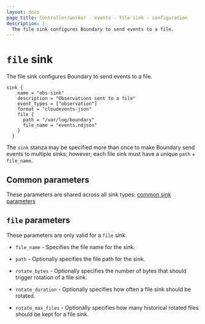 ```yaml
---
layout: docs
page_title: Controller/worker - events - file sink - configuration
description: |-
  The file sink configures Boundary to send events to a file.
---
```


# `file` sink

The file sink configures Boundary to send events to a file.

```hcl
sink {
    name = "obs-sink"
    description = "Observations sent to a file"
    event_types = ["observation"]
    format = "cloudevents-json"
    file {
      path = "/var/log/boundary"
      file_name = "events.ndjson"
    }
  }
```

The `sink` stanza may be specified more than once to make Boundary send events
to multiple sinks; however, each file sink must have a unique `path` +
`file_name`.

## Common parameters

These parameters are shared across all sink types: [common sink parameters](/boundary/docs/monitor/events/common)

## `file` parameters

These parameters are only valid for a `file` sink.

- `file_name` - Specifies the file name for the sink.

- `path` - Optionally specifies the file path for the sink.

- `rotate_bytes` - Optionally specifies the number of bytes that should trigger rotation of
  a file sink.

- `rotate_duration` - Optionally specifies how often a file sink should be rotated.

- `rotate_max_files` - Optionally specifies how many historical rotated files should be kept
  for a file sink.
